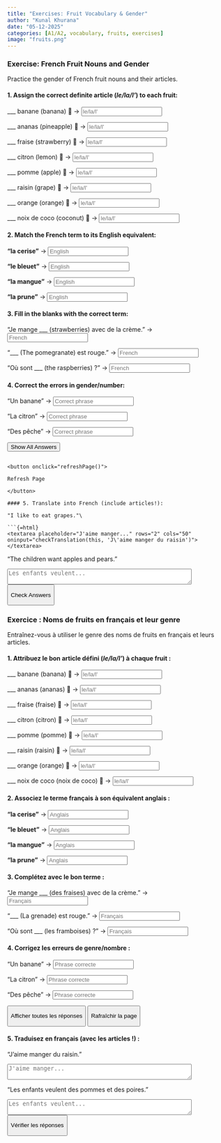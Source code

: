 ```yaml
---
title: "Exercises: Fruit Vocabulary & Gender"  
author: "Kunal Khurana"  
date: "05-12-2025"  
categories: [A1/A2, vocabulary, fruits, exercises]  
image: "fruits.png"  
---
```


::: {.content-visible when-profile="english"}
### Exercise: French Fruit Nouns and Gender

Practice the gender of French fruit nouns and their articles.

#### 1. Assign the correct definite article (*le/la/l'*) to each fruit:

\_\_\_ banane (banana) 🍌 → <input type="text" placeholder="le/la/l'" oninput="checkAnswer(this, 'la')">

\_\_\_ ananas (pineapple) 🍍 → <input type="text" placeholder="le/la/l'" oninput="checkAnswer(this, 'l\'')">

\_\_\_ fraise (strawberry) 🍓 → <input type="text" placeholder="le/la/l'" oninput="checkAnswer(this, 'la')">

\_\_\_ citron (lemon) 🍋 → <input type="text" placeholder="le/la/l'" oninput="checkAnswer(this, 'le')">

\_\_\_ pomme (apple) 🍎 → <input type="text" placeholder="le/la/l'" oninput="checkAnswer(this, 'la')">

\_\_\_ raisin (grape) 🍇 → <input type="text" placeholder="le/la/l'" oninput="checkAnswer(this, 'le')">

\_\_\_ orange (orange) 🍊 → <input type="text" placeholder="le/la/l'" oninput="checkAnswer(this, 'l\'')">

\_\_\_ noix de coco (coconut) 🥥 → <input type="text" placeholder="le/la/l'" oninput="checkAnswer(this, 'la')">

#### 2. Match the French term to its English equivalent:

**"la cerise"** → <input type="text" placeholder="English" oninput="checkAnswer(this, 'cherry')">

**"le bleuet"** → <input type="text" placeholder="English" oninput="checkAnswer(this, 'blueberry')">

**"la mangue"** → <input type="text" placeholder="English" oninput="checkAnswer(this, 'mango')">

**"la prune"** → <input type="text" placeholder="English" oninput="checkAnswer(this, 'plum')">

#### 3. Fill in the blanks with the correct term:

"Je mange \_\_\_ (strawberries) avec de la crème." → <input type="text" placeholder="French" oninput="checkAnswer(this, 'des fraises')">

"\_\_\_ (The pomegranate) est rouge." → <input type="text" placeholder="French" oninput="checkAnswer(this, 'la grenade')">

"Où sont \_\_\_ (the raspberries) ?" → <input type="text" placeholder="French" oninput="checkAnswer(this, 'les framboises')">

#### 4. Correct the errors in gender/number:

"Un banane" → <input type="text" placeholder="Correct phrase" oninput="checkAnswer(this, 'une banane')">

"La citron" → <input type="text" placeholder="Correct phrase" oninput="checkAnswer(this, 'le citron')">

"Des pêche" → <input type="text" placeholder="Correct phrase" oninput="checkAnswer(this, 'des pêches')">

<button onclick="showAnswers()">Show All Answers</button>


<script>  
function showAnswers() {  
    document.querySelectorAll('input[type="text"]').forEach(input => {  
        const correct = input.getAttribute('oninput').match(/'([^']+)'/)[1];  
        input.value = correct;  
        const feedback = input.nextElementSibling;  
        feedback.textContent = "✓ Correct!";  
        feedback.style.color = "green";  
    });  
}  

function refreshPage() {  
    location.reload();  
}  
</script>
```

<button onclick="refreshPage()">

Refresh Page

</button>

#### 5. Translate into French (include articles!):

"I like to eat grapes."\

```{=html}
<textarea placeholder="J'aime manger..." rows="2" cols="50" oninput="checkTranslation(this, 'J\'aime manger du raisin')"></textarea>
```

"The children want apples and pears."\

```{=html}
<textarea placeholder="Les enfants veulent..." rows="2" cols="50" oninput="checkTranslation(this, 'Les enfants veulent des pommes et des poires')"></textarea>
```

<button onclick="checkAllAnswers()">

Check Answers

</button>

```{=html}
<script>  
function checkAnswer(input, correctAnswer) {  
    const feedback = input.nextElementSibling;  
    if (input.value.trim().toLowerCase() === correctAnswer.toLowerCase()) {  
        feedback.textContent = "✓ Correct!";  
        feedback.style.color = "green";  
    } else if (input.value.trim()) {  
        feedback.textContent = "✗ Try again!";  
        feedback.style.color = "red";  
    }  
}  

function checkAllAnswers() {  
    document.querySelectorAll('input[type="text"]').forEach(input => {  
        const correct = input.getAttribute('oninput').match(/'([^']+)'/)[1];  
        checkAnswer(input, correct);  
    });  

    document.querySelectorAll('textarea').forEach(textarea => {  
        const correct = textarea.getAttribute('oninput').match(/'([^']+)'/)[1];  
        checkTranslation(textarea, correct);  
    });  
}  

function checkTranslation(textarea, correctAnswer) {  
    const feedback = textarea.nextElementSibling;  
    if (textarea.value.trim().toLowerCase() === correctAnswer.toLowerCase()) {  
        feedback.textContent = "✓ Correct!";  
        feedback.style.color = "green";  
    } else if (textarea.value.trim()) {  
        feedback.textContent = "✗ Try again!";  
        feedback.style.color = "red";  
    }  
}  
</script>
```
:::

::: {.content-visible when-profile="french"}
### Exercice : Noms de fruits en français et leur genre

Entraînez-vous à utiliser le genre des noms de fruits en français et leurs articles.

#### 1. Attribuez le bon article défini (*le/la/l'*) à chaque fruit :

\_\_\_ banane (banana) 🍌 → <input type="text" placeholder="le/la/l'" oninput="checkAnswer(this, 'la')">

\_\_\_ ananas (ananas) 🍍 → <input type="text" placeholder="le/la/l'" oninput="checkAnswer(this, 'l\'')">

\_\_\_ fraise (fraise) 🍓 → <input type="text" placeholder="le/la/l'" oninput="checkAnswer(this, 'la')">

\_\_\_ citron (citron) 🍋 → <input type="text" placeholder="le/la/l'" oninput="checkAnswer(this, 'le')">

\_\_\_ pomme (pomme) 🍎 → <input type="text" placeholder="le/la/l'" oninput="checkAnswer(this, 'la')">

\_\_\_ raisin (raisin) 🍇 → <input type="text" placeholder="le/la/l'" oninput="checkAnswer(this, 'le')">

\_\_\_ orange (orange) 🍊 → <input type="text" placeholder="le/la/l'" oninput="checkAnswer(this, 'l\'')">

\_\_\_ noix de coco (noix de coco) 🥥 → <input type="text" placeholder="le/la/l'" oninput="checkAnswer(this, 'la')">

#### 2. Associez le terme français à son équivalent anglais :

**"la cerise"** → <input type="text" placeholder="Anglais" oninput="checkAnswer(this, 'cherry')">

**"le bleuet"** → <input type="text" placeholder="Anglais" oninput="checkAnswer(this, 'blueberry')">

**"la mangue"** → <input type="text" placeholder="Anglais" oninput="checkAnswer(this, 'mango')">

**"la prune"** → <input type="text" placeholder="Anglais" oninput="checkAnswer(this, 'plum')">

#### 3. Complétez avec le bon terme :

"Je mange \_\_\_ (des fraises) avec de la crème." → <input type="text" placeholder="Français" oninput="checkAnswer(this, 'des fraises')">

"\_\_\_ (La grenade) est rouge." → <input type="text" placeholder="Français" oninput="checkAnswer(this, 'la grenade')">

"Où sont \_\_\_ (les framboises) ?" → <input type="text" placeholder="Français" oninput="checkAnswer(this, 'les framboises')">

#### 4. Corrigez les erreurs de genre/nombre :

"Un banane" → <input type="text" placeholder="Phrase correcte" oninput="checkAnswer(this, 'une banane')">

"La citron" → <input type="text" placeholder="Phrase correcte" oninput="checkAnswer(this, 'le citron')">

"Des pêche" → <input type="text" placeholder="Phrase correcte" oninput="checkAnswer(this, 'des pêches')">

<button onclick="showAnswers()">

Afficher toutes les réponses

</button>

<button onclick="refreshPage()">

Rafraîchir la page

</button>

#### 5. Traduisez en français (avec les articles !) :

"J'aime manger du raisin."

```{=html}
<textarea placeholder="J'aime manger..." rows="2" cols="50" oninput="checkTranslation(this, 'J\'aime manger du raisin')"></textarea>
```

"Les enfants veulent des pommes et des poires."

```{=html}
<textarea placeholder="Les enfants veulent..." rows="2" cols="50" oninput="checkTranslation(this, 'Les enfants veulent des pommes et des poires')"></textarea>
```

<button onclick="checkAllAnswers()">

Vérifier les réponses

</button>

```{=html}
<script>
function showAnswers() {
    document.querySelectorAll('input[type="text"]').forEach(input => {
        const correct = input.getAttribute('oninput').match(/'([^']+)'/)[1];
        input.value = correct;
        const feedback = input.nextElementSibling;
        feedback.textContent = "✓ Correct!";
        feedback.style.color = "green";
    });
    document.querySelectorAll('textarea').forEach(textarea => {
        const correct = textarea.getAttribute('oninput').match(/'([^']+)'/)[1];
        textarea.value = correct;
        const feedback = textarea.nextElementSibling;
        feedback.textContent = "✓ Correct!";
        feedback.style.color = "green";
    });
}

function refreshPage() {
    location.reload();
}

function checkAnswer(input, correctAnswer) {
    const feedback = input.nextElementSibling;
    if (input.value.trim().toLowerCase() === correctAnswer.toLowerCase()) {
        feedback.textContent = "✓ Correct!";
        feedback.style.color = "green";
    } else if (input.value.trim()) {
        feedback.textContent = "✗ Try again!";
        feedback.style.color = "red";
    }
}

function checkAllAnswers() {
    document.querySelectorAll('input[type="text"]').forEach(input => {
        const correct = input.getAttribute('oninput').match(/'([^']+)'/)[1];
        checkAnswer(input, correct);
    });
    document.querySelectorAll('textarea').forEach(textarea => {
        const correct = textarea.getAttribute('oninput').match(/'([^']+)'/)[1];
        checkTranslation(textarea, correct);
    });
}

function checkTranslation(textarea, correctAnswer) {
    const feedback = textarea.nextElementSibling;
    if (textarea.value.trim().toLowerCase() === correctAnswer.toLowerCase()) {
        feedback.textContent = "✓ Correct!";
        feedback.style.color = "green";
    } else if (textarea.value.trim()) {
        feedback.textContent = "✗ Try again!";
        feedback.style.color = "red";
    }
}
</script>
```
:::